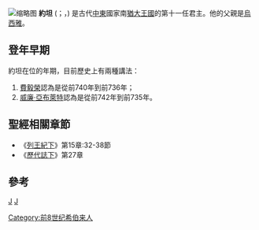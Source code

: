 {{unreferenced|time=2017-07-23T10:53:12+00:00}}
[[File:Joatham_rex.jpg|缩略图]]
'''約坦'''  ({{lang-he|יותם}}；{{lang|en|Jotham}}，{{bd||？|前736年|catIdx=約坦}}) 是古代[[中東|中東]]國家南[[猶大王國|猶大王國]]的第十一任君主。他的父親是[[烏西雅|烏西雅]]。

== 登年早期 ==

約坦在位的年期，目前歷史上有兩種講法：
# [[費毅榮|費毅榮]]認為是從前740年到前736年；
# [[威廉·亞布萊特|威廉·亞布萊特]]認為是從前742年到前735年。

== 聖經相關章節 ==
* 《[[列王紀下|列王紀下]]》第15章:32-38節
* 《[[歷代誌下|歷代誌下]]》第27章

== 參考 ==
<references />

{{leader|[[亞撒利雅|亞撒利雅]]|[[猶大王國|猶大國王]]|[[亞哈斯|亞哈斯]]}}
{{古以色列国王}}
{{People in the Bible-stub}}

[[category:聖經人物|J]]
[[category:猶大君王|J]]
[[Category:前8世纪希伯来人|Category:前8世纪希伯来人]]